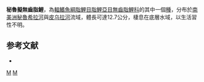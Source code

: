{{Speciesbox 
| taxon = Pseudocurimata peruana
| status = NE
| status_system = IUCN3.1
| authority =  [[Eigenmann|Eigenmann]], 1914
| synonyms = *''Curimatus peruanus''<br /><small>Eigenmann, 1922</small>
*''Curimata peruana''<br /><small>Eigenmann, 1922</small>
}}
'''秘魯擬無齒脂鯉'''，為[[輻鰭魚綱|輻鰭魚綱]][[脂鯉目|脂鯉目]][[脂鯉亞目|脂鯉亞目]][[無齒脂鯉科|無齒脂鯉科]]的其中一個[[種|種]]，分布於[[南美洲|南美洲]][[秘魯|秘魯]][[希拉河|希拉河]]與[[皮乌拉河|皮乌拉河]]流域，體長可達12.7公分，棲息在底層水域，以生活習性不明。

==参考文献==
{{refbegin}}
*{{FishBase_species|genus=Pseudocurimata|species=peruana|year=2013|month=8}}
{{refend}}
{{Taxonbar|from=Q6409301}}

[[Category:擬無齒脂鯉屬|M]]
[[Category:1914年描述的鱼类|M]]


{{魚類小作品}}